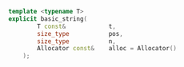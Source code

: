 ```cpp
template <typename T>
explicit basic_string(
		T const&			t,
		size_type			pos,
		size_type			n,
		Allocator const&	alloc = Allocator()
	);
```